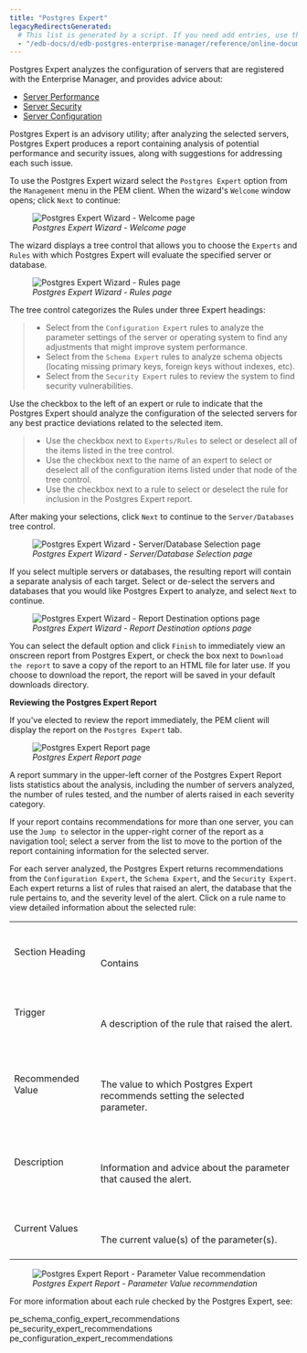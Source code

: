 ```yaml
---
title: "Postgres Expert"
legacyRedirectsGenerated:
  # This list is generated by a script. If you need add entries, use the `legacyRedirects` key.
  - "/edb-docs/d/edb-postgres-enterprise-manager/reference/online-documentation/8.0/pem_postgres_expert.html"
---
```


<div id="pem_postgres_expert" class="registered_link"></div>

Postgres Expert analyzes the configuration of servers that are registered with the Enterprise Manager, and provides advice about:

-   [Server Performance](01_pe_schema_config_expert_recommendations/#pe_schema_config_expert_recommendations)
-   [Server Security](02_pe_security_expert_recommendations/#pe_security_expert_recommendations)
-   [Server Configuration](03_pe_configuration_expert_recommendations/#pe_configuration_expert_recommendations)

Postgres Expert is an advisory utility; after analyzing the selected servers, Postgres Expert produces a report containing analysis of potential performance and security issues, along with suggestions for addressing each such issue.

To use the Postgres Expert wizard select the `Postgres Expert` option from the `Management` menu in the PEM client. When the wizard's `Welcome` window opens; click `Next` to continue:

<figure><img src="../../images/pe_welcome.png" class="align-center" alt="Postgres Expert Wizard - Welcome page" /><figcaption aria-hidden="true"><em>Postgres Expert Wizard - Welcome page</em></figcaption></figure>

The wizard displays a tree control that allows you to choose the `Experts` and `Rules` with which Postgres Expert will evaluate the specified server or database.

<figure><img src="../../images/pe_select_rules.png" class="align-center" alt="Postgres Expert Wizard - Rules page" /><figcaption aria-hidden="true"><em>Postgres Expert Wizard - Rules page</em></figcaption></figure>

The tree control categorizes the Rules under three Expert headings:

> -   Select from the `Configuration Expert` rules to analyze the parameter settings of the server or operating system to find any adjustments that might improve system performance.
> -   Select from the `Schema Expert` rules to analyze schema objects (locating missing primary keys, foreign keys without indexes, etc).
> -   Select from the `Security Expert` rules to review the system to find security vulnerabilities.

Use the checkbox to the left of an expert or rule to indicate that the Postgres Expert should analyze the configuration of the selected servers for any best practice deviations related to the selected item.

> -   Use the checkbox next to `Experts/Rules` to select or deselect all of the items listed in the tree control.
> -   Use the checkbox next to the name of an expert to select or deselect all of the configuration items listed under that node of the tree control.
> -   Use the checkbox next to a rule to select or deselect the rule for inclusion in the Postgres Expert report.

After making your selections, click `Next` to continue to the `Server/Databases` tree control.

<figure><img src="../../images/pe_select_servers.png" class="align-center" alt="Postgres Expert Wizard - Server/Database Selection page" /><figcaption aria-hidden="true"><em>Postgres Expert Wizard - Server/Database Selection page</em></figcaption></figure>

If you select multiple servers or databases, the resulting report will contain a separate analysis of each target. Select or de-select the servers and databases that you would like Postgres Expert to analyze, and select `Next` to continue.

<figure><img src="../../images/pe_direct_output.png" class="align-center" alt="Postgres Expert Wizard - Report Destination options page" /><figcaption aria-hidden="true"><em>Postgres Expert Wizard - Report Destination options page</em></figcaption></figure>

You can select the default option and click `Finish` to immediately view an onscreen report from Postgres Expert, or check the box next to `Download the report` to save a copy of the report to an HTML file for later use. If you choose to download the report, the report will be saved in your default downloads directory.

**Reviewing the Postgres Expert Report**

If you've elected to review the report immediately, the PEM client will display the report on the `Postgres Expert` tab.

<figure><img src="../../images/pe_report.png" class="align-center" alt="Postgres Expert Report page" /><figcaption aria-hidden="true"><em>Postgres Expert Report page</em></figcaption></figure>

A report summary in the upper-left corner of the Postgres Expert Report lists statistics about the analysis, including the number of servers analyzed, the number of rules tested, and the number of alerts raised in each severity category.

If your report contains recommendations for more than one server, you can use the `Jump to` selector in the upper-right corner of the report as a navigation tool; select a server from the list to move to the portion of the report containing information for the selected server.

For each server analyzed, the Postgres Expert returns recommendations from the `Configuration Expert`, the `Schema Expert`, and the `Security Expert`. Each expert returns a list of rules that raised an alert, the database that the rule pertains to, and the severity level of the alert. Click on a rule name to view detailed information about the selected rule:

|                   |                                                                                                             |
| ----------------- | ----------------------------------------------------------------------------------------------------------- |
| Section Heading   | <br /><br /><br />Contains<br /><br />                                                                      |
| Trigger           | <br /><br /><br />A description of the rule that raised the alert.<br /><br />                              |
| Recommended Value | <br /><br /><br />The value to which Postgres Expert recommends setting the selected parameter.<br /><br /> |
| Description       | <br /><br /><br />Information and advice about the parameter that caused the alert.<br /><br />             |
| Current Values    | <br /><br /><br />The current value(s) of the parameter(s).<br /><br />                                     |

<figure><img src="../../images/pe_param_value.png" class="align-center" alt="Postgres Expert Report - Parameter Value recommendation" /><figcaption aria-hidden="true"><em>Postgres Expert Report - Parameter Value recommendation</em></figcaption></figure>

For more information about each rule checked by the Postgres Expert, see:

<div class="toctree" maxdepth="2">

pe_schema_config_expert_recommendations pe_security_expert_recommendations pe_configuration_expert_recommendations

</div>
